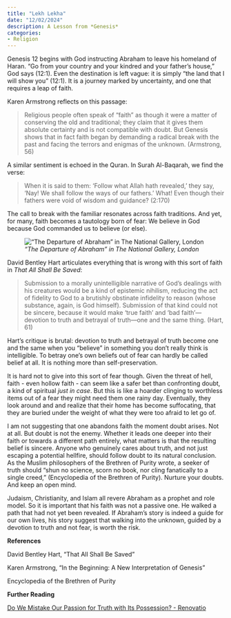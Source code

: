 ```yaml
---
title: "Lekh Lekha"
date: "12/02/2024"
description: A Lesson from *Genesis*
categories:
- Religion
---
```


Genesis 12 begins with God instructing Abraham to leave his homeland of Haran. “Go from your country and your kindred and your father’s house,” God says (12:1). Even the destination is left vague: it is simply “the land that I will show you” (12:1). It is a journey marked by uncertainty, and one that requires a leap of faith.

Karen Armstrong reflects on this passage:

> Religious people often speak of “faith” as though it were a matter of conserving the old and traditional; they claim that it gives them absolute certainty and is not compatible with doubt. But Genesis shows that in fact faith began by demanding a radical break with the past and facing the terrors and enigmas of the unknown. (Armstrong, 56)

A similar sentiment is echoed in the Quran. In Surah Al-Baqarah, we find the verse:

> When it is said to them: 'Follow what Allah hath revealed,' they say, 'Nay! We shall follow the ways of our fathers.' What! Even though their fathers were void of wisdom and guidance? (2:170)

The call to break with the familiar resonates across faith traditions. And yet, for many, faith becomes a tautology born of fear: We believe in God because God commanded us to believe (or else).

![*"The Departure of Abraham" in The National Gallery, London*](Abraham.jpg "*The Departure of Abraham in The National Gallery, London*")

David Bentley Hart articulates everything that is wrong with this sort of faith in *That All Shall Be Saved*:

> Submission to a morally unintelligible narrative of God’s dealings with his creatures would be a kind of epistemic nihilism, reducing the act of fidelity to God to a brutishly obstinate infidelity to reason (whose substance, again, is God himself). Submission of that kind could not be sincere, because it would make ‘true faith’ and ‘bad faith’—devotion to truth and betrayal of truth—one and the same thing. (Hart, 61)

Hart's critique is brutal: devotion to truth and betrayal of truth become one and the same when you "believe" in something you don't really think is intelligible. To betray one’s own beliefs out of fear can hardly be called belief at all. It is nothing more than self-preservation.

It is hard not to give into this sort of fear though. Given the threat of hell, faith - even hollow faith - can seem like a safer bet than confronting doubt, a kind of spiritual _just in case_. But this is like a hoarder clinging to worthless items out of a fear they might need them one rainy day. Eventually, they look around and and realize that their home has become suffocating, that they are buried under the weight of what they were too afraid to let go of.

I am not suggesting that one abandons faith the moment doubt arises. Not at all. But doubt is not the enemy. Whether it leads one deeper into their faith or towards a different path entirely, what matters is that the resulting belief is sincere. Anyone who genuinely cares about truth, and not just escaping a potential hellfire, should follow doubt to its natural conclusion. As the Muslim philosophers of the Brethren of Purity wrote, a seeker of truth should “shun no science, scorn no book, nor cling fanatically to a single creed,” (Encyclopedia of the Brethren of Purity). Nurture your doubts. And keep an open mind.

Judaism, Christianity, and Islam all revere Abraham as a prophet and role model. So it is important that his faith was not a passive one. He walked a path that had not yet been revealed. If Abraham's story is indeed a guide for our own lives, his story suggest that walking into the unknown, guided by a devotion to truth and not fear, is worth the risk.

**References**

David Bentley Hart, "That All Shall Be Saved"

Karen Armstrong, "In the Beginning: A New Interpretation of Genesis"

Encyclopedia of the Brethren of Purity

**Further Reading**

[Do We Mistake Our Passion for Truth with Its Possession? - Renovatio](https://renovatio.zaytuna.edu/article/do-we-mistake-our-passion-for-truth-with-its-possession)